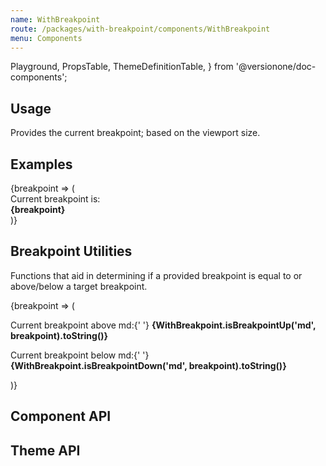 ```yaml
---
name: WithBreakpoint
route: /packages/with-breakpoint/components/WithBreakpoint
menu: Components
---
```


  Playground,
  PropsTable,
  ThemeDefinitionTable,
} from '@versionone/doc-components';

## Usage

Provides the current breakpoint; based on the viewport size.

## Examples

<Playground data-test="withbreakpoint">
  <WithBreakpoint>
    {breakpoint => (
      <div>
        Current breakpoint is:
        <div>
          <strong>{breakpoint}</strong>
        </div>
      </div>
    )}
  </WithBreakpoint>
</Playground>

## Breakpoint Utilities

Functions that aid in determining if a provided breakpoint is equal to or above/below a target breakpoint.

<Playground data-test="utilities">
  <WithBreakpoint>
    {breakpoint => (
      <div>
        <p>
          Current breakpoint above md:{' '}
          <strong>
            {WithBreakpoint.isBreakpointUp('md', breakpoint).toString()}
          </strong>
        </p>
        <p>
          Current breakpoint below md:{' '}
          <strong>
            {WithBreakpoint.isBreakpointDown('md', breakpoint).toString()}
          </strong>
        </p>
      </div>
    )}
  </WithBreakpoint>
</Playground>

## Component API

<PropsTable of={WithBreakpoint} />

## Theme API

<ThemeDefinitionTable of={WithBreakpoint} />
